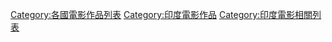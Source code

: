 {{Catmain}}

[[Category:各國電影作品列表|Category:各國電影作品列表]]
[[Category:印度電影作品|Category:印度電影作品]]
[[Category:印度電影相關列表|Category:印度電影相關列表]]
